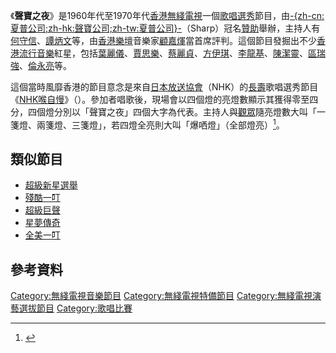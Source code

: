 {{NoteUTC+8}}
《'''聲寶之夜'''》是1960年代至1970年代[[香港無綫電視|香港無綫電視]]一個[[歌唱|歌唱]][[選秀|選秀]]節目，由[[夏普|-{zh-cn:夏普公司;zh-hk:聲寶公司;zh-tw:夏普公司}-]]（Sharp）冠名[[贊助|贊助]]舉辦，主持人有[[何守信|何守信]]、[[譚炳文|譚炳文]]等，由[[香港樂壇|香港樂壇]]音樂家[[顧嘉煇|顧嘉煇]]當首席評判。這個節目發掘出不少[[香港流行音樂|香港流行音樂]]紅星，包括[[葉麗儀|葉麗儀]]、[[賈思樂|賈思樂]]、[[蔡麗貞|蔡麗貞]]、[[方伊琪|方伊琪]]、[[李龍基|李龍基]]、[[陳潔靈|陳潔靈]]、[[區瑞強|區瑞強]]、[[倫永亮|倫永亮]]等。

這個當時風靡香港的節目意念是來自[[日本放送協會|日本放送協會]]（NHK）的[[長壽節目|長壽]]歌唱選秀節目《[[NHK喉自慢|NHK喉自慢]]》（{{lang|ja|NHKのど自慢}}）。參加者唱歌後，現場會以四個燈的亮燈數顯示其獲得零至四分，四個燈分別以「聲寶之夜」四個大字為代表。主持人與[[觀眾|觀眾]]隨亮燈數大叫「一箋燈、兩箋燈、三箋燈」，若四燈全亮則大叫「爆哂燈」（全部燈亮）<ref>{{Cite web|url=http://www.cuhkacs.org/~benng/Bo-Blog/read.php?408|author=知日部屋屋主（[[吳偉明|吳偉明]]）|language=zh-hk|title=日本意念香港情懷：從「聲寶之夜」到「殘酷一叮」|publisher=[[知日部屋|知日部屋]]|date=2005-09-13|accessdate=2015-02-08|archive-date=2015-02-08|archive-url=https://web.archive.org/web/20150208140037/http://www.cuhkacs.org/~benng/Bo-Blog/read.php?408|dead-url=no}}</ref>。

== 類似節目 ==
*[[超級新星選舉|超級新星選舉]]
*[[殘酷一叮|殘酷一叮]]
*[[超級巨聲|超級巨聲]]
*[[星夢傳奇|星夢傳奇]]
*[[全美一叮|全美一叮]]

==參考資料==
{{reflist}}

[[Category:無綫電視音樂節目|Category:無綫電視音樂節目]]
[[Category:無綫電視特備節目|Category:無綫電視特備節目]]
[[Category:無綫電視演藝選拔節目|Category:無綫電視演藝選拔節目]]
[[Category:歌唱比賽|Category:歌唱比賽]]